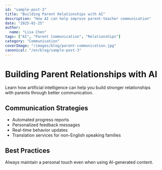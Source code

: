 ```yaml
---
id: "sample-post-3"
title: "Building Parent Relationships with AI"
description: "How AI can help improve parent-teacher communication"
date: "2025-01-25"
author:
  name: "Lisa Chen"
tags: ["AI", "Parent Communication", "Relationships"]
category: "Communication"
coverImage: "/images/blog/parent-communication.jpg"
canonical: "/en/blog/sample-post-3"
---
```


# Building Parent Relationships with AI

Learn how artificial intelligence can help you build stronger relationships with parents through better communication.

## Communication Strategies

- Automated progress reports
- Personalized feedback messages
- Real-time behavior updates
- Translation services for non-English speaking families

## Best Practices

Always maintain a personal touch even when using AI-generated content.